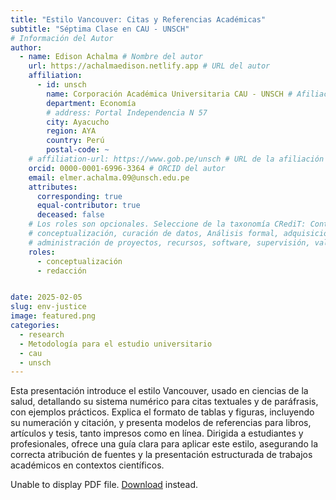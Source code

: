 ```yaml
---
title: "Estilo Vancouver: Citas y Referencias Académicas"
subtitle: "Séptima Clase en CAU - UNSCH"
# Información del Autor
author:
  - name: Edison Achalma # Nombre del autor
    url: https://achalmaedison.netlify.app # URL del autor
    affiliation:
      - id: unsch
        name: Corporación Académica Universitaria CAU - UNSCH # Afiliación del autor
        department: Economía
        # address: Portal Independencia N 57
        city: Ayacucho
        region: AYA
        country: Perú
        postal-code: ~
    # affiliation-url: https://www.gob.pe/unsch # URL de la afiliación del autor
    orcid: 0000-0001-6996-3364 # ORCID del autor
    email: elmer.achalma.09@unsch.edu.pe
    attributes:
      corresponding: true
      equal-contributor: true
      deceased: false
    # Los roles son opcionales. Seleccione de la taxonomía CRediT: Contributor Roles https://credit.niso.org/
    # conceptualización, curación de datos, Análisis formal, adquisición de financiación, investigación, metodología,
    # administración de proyectos, recursos, software, supervisión, validación, visualización, redacción, edición.
    roles:
      - conceptualización
      - redacción


date: 2025-02-05
slug: env-justice
image: featured.png
categories:
  - research
  - Metodología para el estudio universitario
  - cau
  - unsch
---
```


Esta presentación introduce el estilo Vancouver, usado en ciencias de la salud, detallando su sistema numérico para citas textuales y de paráfrasis, con ejemplos prácticos. Explica el formato de tablas y figuras, incluyendo su numeración y citación, y presenta modelos de referencias para libros, artículos y tesis, tanto impresos como en línea. Dirigida a estudiantes y profesionales, ofrece una guía clara para aplicar este estilo, asegurando la correcta atribución de fuentes y la presentación estructurada de trabajos académicos en contextos científicos.


::: {#fig-manuscript fig-cap="sesión 07"}
```{=html}
<object data="sesion 07.pdf" type="application/pdf" width=100% height=800 '><p>Unable to display PDF file. <a href="sesion 07.pdf">Download</a> instead.</p></object>
```
:::


